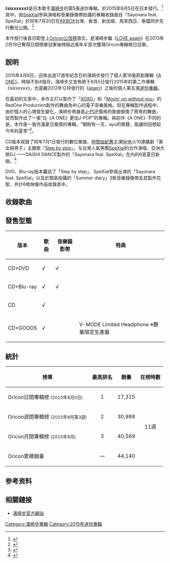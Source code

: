 {{小寫}}
{{Infobox Album | <!-- See Wikipedia:WikiProject_Albums -->
| Name          = sixxxxxx
| Type           = [[迷你專輯|迷你專輯]]
| Cover          = sixxxxxx.jpg
| Caption        = CD+DVD及數位下載版本封面
| Artist          = [[濱崎步|濱崎步]] 
| Released       = {{flagicon|Japan}} 2015年8月5日<br />{{flagicon|Taiwan}} 2015年8月7日
| Recorded       = 2015年
| Genre          = [[日本流行音樂|日本流行音樂]]
| Length         = 
| Label          = [[avex_trax|avex trax]] 
| Producer       = 松浦勝人
| Reviews        = 
| Chart position   = *週間最高2位（[[Oricon公信榜|Oricon]]）
*2015年8月度月間3位（[[Oricon公信榜|Oricon]]）
| Certification    = 
| Last album     = [[A_ONE_(濱崎步專輯)|A ONE]]<BR />（2015年）
| This album     = '''sixxxxxx'''<br />（2015年）
| Next album     = [[M(A)DE_IN_JAPAN_(濱崎步專輯)|M(A)DE IN JAPAN]]<BR />（2016年）
| Misc           = 
}}

《'''sixxxxxx'''》是日本歌手[[濱崎步|濱崎步]]的第5張迷你專輯，於2015年8月5日在日本發行。<ref>{{Cite web |url = http://avex.jp/ayu/news/detail.php?id=1023453 |title = 8/5リリース ミニ・アルバムタイトル決定 & 商品情報更新！！ |date = 2015-06-29 |publisher = ayumi hamasaki(浜崎あゆみ) offical website |language = ja |accessdate = 2015-06-29 |archive-date = 2016-03-04 |archive-url = https://web.archive.org/web/20160304200344/http://avex.jp/ayu/news/detail.php?id=1023453 |dead-url = no }}</ref> 其中，由[[SpeXial|SpeXial]]參與演唱和音樂錄像帶拍攝的專輯收錄曲目「Sayonara feat. SpeXial」於同年7月20日在[[KKBOX|KKBOX]]台灣、香港、新加坡、馬來西亞、泰國同步先行數位公開。<ref>{{Cite web |url = http://playmusic.tw/column_info.php?id%3D4546%26type%3Djknews |title = 跨國界合作！日本天后-濱崎步與台灣男孩團體 SpeXial合唱〈Sayonara feat. SpeXial〉 |date = 2015-07-16 |publisher = PlayMusic 音樂網 |language = zh-tw |accessdate = 2015-07-20 |deadurl = yes |archiveurl = https://web.archive.org/web/20160507083857/http://playmusic.tw/column_info.php?id=4546&type=jknews |archivedate = 2016-05-07 }}</ref>

本作發行後首日即登上[[Oricon公信榜|Oricon公信榜]]首位，是濱崎步繼《[[LOVE_again_(濱崎步專輯)|LOVE again]]》在2013年2月19日奪得日間榜單冠軍後時隔近兩年半首次獲得Oricon專輯榜日冠軍。

== 說明 ==
2015年4月8日，迎來出道17週年紀念日的濱崎步發行了個人第16張原創專輯《[[A_ONE_(濱崎步專輯)|A ONE]]》。時隔不到4個月，濱崎步又宣佈將于8月5日發行2015年的第二作專輯《sixxxxxx》，也是繼2012年12月發行的《[[again_(濱崎步專輯)|again]]》之後的個人第五張[[迷你專輯|迷你專輯]]。

在最初的文案中，本作主打以製作了「[[Colours_(濱崎步專輯)|XOXO]]」和「[[A_ONE_(濱崎步專輯)|Movin' on without you]]」的RedOne Production創作的舞曲為中心的電子音樂風格。但在專輯製作過程中，由於個人的心境發生變化，濱崎步用幾首[[J-POP|J-POP]]風格的歌曲替換了原來的舞曲，從而製作出了一張“比《A ONE》更加J-POP”的專輯。與前作《A ONE》不同的是，本作是一張充滿夏日風情的專輯，“期盼有一天，ayu的歌聲，能讓你回想起今年的夏季”<ref>{{Cite web |url = http://avex.jp/ayu/discography/detail.php?id=1010557 |title = 『sixxxxxx』 |date =  |publisher = ayumi hamasaki(浜崎あゆみ) offical website |language = ja |accessdate = 2015-08-01 |quote = いつか、ayuの歌声で、今年の夏を思い出せるように。 |archive-date = 2015-07-17 |archive-url = https://web.archive.org/web/20150717180738/http://www.avex.jp/ayu/discography/detail.php?id=1010557 |dead-url = no }}</ref>。

CD版本收錄了同年7月1日發行的數位單曲、[[仲間由紀惠|仲間由紀惠]]主演[[NHK|NHK]]火10連續劇「美女與男子」主題歌「[[Step_by_step_(濱崎步單曲)|Step by step]]」，与台灣人氣男團[[SpeXial|SpeXial]]的合作演唱、亞洲大熱DJ ——DAISHI DANCE製作的「Sayonara feat. SpeXial」在內的6首夏日新曲。<ref>{{Cite web |url = http://ent.163.com/15/0625/08/ASUM00I800031H0O.html |title = SpeXial牵手滨崎步拍MV 今夏将发行迷你专辑 |date = 2015-06-25 |publisher = 网易娱乐 |language = zh-cn |accessdate = 2015-06-29 |archive-date = 2019-02-17 |archive-url = https://web.archive.org/web/20190217223813/http://ent.163.com/15/0625/08/ASUM00I800031H0O.html |dead-url = no }}</ref>

DVD、Blu-ray版本囊括了「Step by step」、SpeXial參與出演的「Sayonara feat. SpeXial」以及於關島拍攝的「Summer diary」3枚音樂錄像帶及其製作花絮，共計6枚映像作品收錄其中。

== 收錄歌曲 ==

{{tracklist
| headline = CD
| all_lyrics    = 濱崎步
| extra_column  = 編曲

| title1        = [[Step_by_step_(濱崎步單曲)|Step by step]]
| note1         = NHK火10連續劇《美女與男子》主題歌
| music1        = 湯汲哲也
| extra1        = 中野雄太
| length1       = 4:35

| title2        = Summer diary
| note2         = 
| music2        = 湯汲哲也
| extra2        = 中野雄太
| length2       = 4:46

| title3        = Sayonara feat. [[SpeXial|SpeXial]]
| note3         = 
| music3        = DAISHI DANCE
| extra3        = DAISHI DANCE
| length3       = 5:41

| title4        = Sorrows
| note4         = 
| music4        = 湯汲哲也
| extra4        = tasuku
| length4       = 4:03

| title5        = Shape of Love
| note5         = 
| music5        = 湯汲哲也
| extra5        = 中野雄太
| length5       = 4:24

| title6        = Sky high
| note6         = 
| music6        = 湯汲哲也
| extra6        = 中野雄太
| length6       = 3:59
}}
{{tracklist
| widthpercent = 62
| collapsed     = yes
| headline      = DVD/Blu-ray
| extra_column  = 導演

| title1        = Step by step
| note1         = video clip 
| music1        = 
| extra1        = 須永秀明
| length1       =

| title2        = Sayonara feat. SpeXial
| note2         = video clip
| music2        = 
| extra2        = 二宮“NINO”大輔
| length2       = 

| title3        = Summer diary
| note3         = video clip
| music3        = 
| extra3        = 須永秀明
| length3       = 

| title4        = Step by step
| note4         = making clip
| music4        = 
| extra4        = 小野寺圭介
| length4       = 

| title5        = Sayonara feat. SpeXial
| note5         = making clip
| music5        = 
| extra5        = 小野寺圭介
| length5       = 

| title6        = Summer diary
| note6         = making clip
| music6        = 
| extra6        = 小野寺圭介
| length6       = 
}}

== 發售型態 ==
{| class="wikitable" style="font-size:85%; "
!版本
! 歌曲 !! 音樂錄影帶 !! 特典
|-
|CD+DVD
|√
|√
|
|-
|CD+Blu-ray
|√
|√
|
|-
|CD
|√
|
|
|-
|CD+GOODS
|√
|
|V-MODE Limited Headphone ※數量限定生產盤
|}

== 統計 ==
{| class="wikitable" width="500px" style="font-size:small;"
!榜單
!最高排名
!銷量
!在榜時數
|-
|Oricon日間專輯榜 <small>(2015年8月5日)</small>
|align="center"|1
|17,315
|rowspan="4" align="center"|11週
|-
|Oricon週間專輯榜 <small>(2015年8月第3週)</small>
|align="center"|2
|30,988
|-
|Oricon月間專輯榜 <small>(2015年8月)</small>
|align="center"|3
|40,569
|-
|Oricon累積銷量
|align="center"|—
|44,140
|}

== 参考资料 ==
{{reflist}}

== 相關鏈接 ==
*[http://www.avexnet.or.jp/ayu/jp/discography/index.html 濱崎步官方網站]{{Wayback|url=http://www.avexnet.or.jp/ayu/jp/discography/index.html |date=20131017142419 }}

{{濱崎步}}

[[Category:濱崎步專輯|Category:濱崎步專輯]]
[[Category:2015年迷你專輯|Category:2015年迷你專輯]]